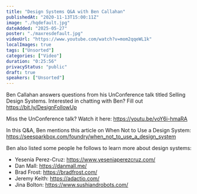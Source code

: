 ```yaml
---
title: "Design Systems Q&A with Ben Callahan"
publishedAt: "2020-11-13T15:00:11Z"
image: "./hqdefault.jpg"
dateAdded: "2025-05-27"
poster: "./maxresdefault.jpg"
videoUrl: "https://www.youtube.com/watch?v=mom2qqeWL1k"
localImages: true
tags: ["Unsorted"]
categories: ["Video"]
duration: "0:25:56"
privacyStatus: "public"
draft: true
speakers: ["Unsorted"]
---
```

Ben Callahan answers questions from his UnConference talk titled Selling Design Systems. Interested in chatting with Ben? Fill out https://bit.ly/DesignFollowUp 

Miss the UnConference talk? Watch it here: https://youtu.be/voY6i-hmaRA

In this Q&A, Ben mentions this article on When Not to Use a Design System: https://seesparkbox.com/foundry/when_not_to_use_a_design_system

Ben also listed some people he follows to learn more about design systems:
- Yesenia Perez-Cruz: https://www.yeseniaperezcruz.com/
- Dan Mall: https://danmall.me/
- Brad Frost: https://bradfrost.com/
- Jeremy Keith: https://adactio.com/
- Jina Bolton: https://www.sushiandrobots.com/
